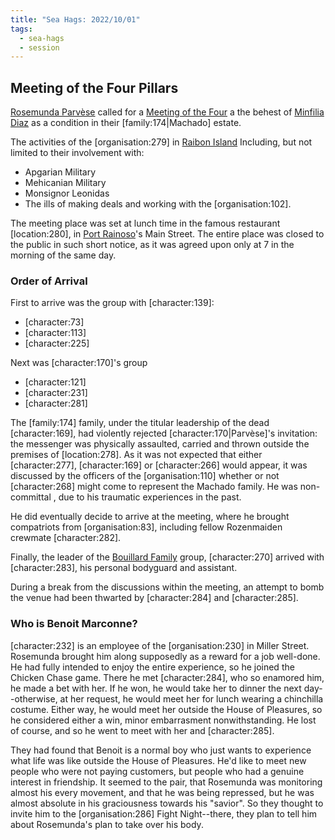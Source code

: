 ```yaml
---
title: "Sea Hags: 2022/10/01"
tags:
  - sea-hags
  - session
---
```


## Meeting of the Four Pillars

[Rosemunda Parvèse](https://campaigns.home.thekennel.info/en-US/campaign/1/notes/9/edit#)
called for
a [Meeting of the Four](https://campaigns.home.thekennel.info/en-US/campaign/1/notes/9/edit#) a
the behest
of [Minfilia Diaz](https://campaigns.home.thekennel.info/en-US/campaign/1/notes/9/edit#) as
a condition in their \[family:174|Machado] estate.

The activities of the \[organisation:279] in
[Raibon Island](../../locations/raibon-island.mdx) Including, but not limited to
their involvement with:

* Apgarian Military
* Mehicanian Military
* Monsignor Leonidas
* The ills of making deals and working with the \[organisation:102].

The meeting place was set at lunch time in the famous restaurant
\[location:280], in [Port Rainoso](../../locations/port-rainoso.mdx)'s Main
Street. The entire place was closed to the public in such short notice, as it
was agreed upon only at 7 in the morning of the same day.

### Order of Arrival

First to arrive was the group with \[character:139]:

* \[character:73]
* \[character:113]
* \[character:225]

Next was \[character:170]'s group

* \[character:121]
* \[character:231]
* \[character:281]

The \[family:174] family, under the titular leadership of the dead
\[character:169], had violently rejected \[character:170|Parvèse]'s
invitation: the messenger was physically assaulted, carried and thrown outside
the premises of \[location:278]. As it was not expected that either
\[character:277], \[character:169] or \[character:266] would appear, it was
discussed by the officers of the \[organisation:110] whether or not
\[character:268] might come to represent the Machado family. He was
non-committal , due to his traumatic experiences in the past.

He did eventually decide to arrive at the meeting, where he brought compatriots
from \[organisation:83], including fellow Rozenmaiden crewmate
\[character:282].

Finally, the leader of the
[Bouillard Family](../../families/bouillard/index.mdx) group,
\[character:270] arrived with \[character:283], his personal bodyguard and
assistant.

During a break from the discussions within the meeting, an attempt to bomb the
venue had been thwarted by \[character:284] and \[character:285].

### Who is Benoit Marconne?

\[character:232] is an employee of the \[organisation:230] in Miller Street.
Rosemunda brought him along supposedly as a reward for a job well-done. He had
fully intended to enjoy the entire experience, so he joined the Chicken Chase
game. There he met \[character:284], who so enamored him, he made a bet with
her. If he won, he would take her to dinner the next day--otherwise, at her
request, he would meet her for lunch wearing a chinchilla costume. Either way,
he would meet her outside the House of Pleasures, so he considered either a win,
minor embarrasment nonwithstanding. He lost of course, and so he went to meet
with her and \[character:285].

They had found that Benoit is a normal boy who just wants to experience what
life was like outside the House of Pleasures. He'd like to meet new people who
were not paying customers, but people who had a genuine interest in friendship.
It seemed to the pair, that Rosemunda was monitoring almost his every movement,
and that he was being repressed, but he was almost absolute in his graciousness
towards his "savior". So they thought to invite him to the \[organisation:286]
Fight Night--there, they plan to tell him about Rosemunda's plan to take over
his body.
